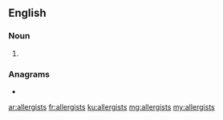 ==English==

===Noun===
{{head|en|noun plural form}}

# {{plural of|allergist|lang=en}}

===Anagrams===
* {{l|en|gallerists}}

[[ar:allergists]]
[[fr:allergists]]
[[ku:allergists]]
[[mg:allergists]]
[[my:allergists]]